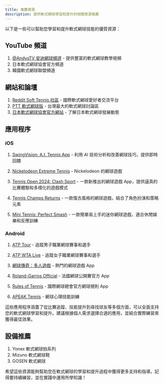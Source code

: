 ```yaml
---
title: 推薦資源
description: 提供軟式網球學習和提升的相關資源推薦
---
```


以下是一些可以幫助您學習和提升軟式網球技能的優質資源：

## YouTube 頻道

1. [@AndysTV 安迪網球頻道](https://www.youtube.com/watch?v=nZYbjqNh5fM&list=PL1aVa65WLc50A-4G0wH2t4x70rSXS454S&pp=gAQBiAQB) - 提供豐富的軟式網球教學視頻
2. 日本軟式網球協會官方頻道
3. 韓國軟式網球聯盟頻道

## 網站和論壇

1. [Reddit Soft Tennis 社區](https://www.reddit.com/r/softtennis/) - 國際軟式網球愛好者交流平台
2. [PTT 軟式網球版](https://www.ptt.cc/bbs/SoftTennis/index.html) - 台灣最大的軟式網球討論區
3. [日本軟式網球協會官方網站](https://www.jsta.or.jp/) - 了解日本軟式網球發展動態

## 應用程序

### iOS

1. [SwingVision: A.I. Tennis App](https://apps.apple.com/us/app/swingvision-tennis-pickleball/id989461317) - 利用 AI 技術分析和改善網球技巧，提供即時回饋

2. [Nickelodeon Extreme Tennis](https://apps.apple.com/us/app/nickelodeon-extreme-tennis/id1536207521) - Nickelodeon 的網球遊戲

3. [Tennis Open 2024: Clash Sport](https://apps.apple.com/us/app/tennis-open-2024-clash-sport/id6476889326) - 一款新推出的網球遊戲 App，提供逼真的比賽體驗和多樣化的遊戲模式

4. [Tennis Champs Returns](https://apps.apple.com/us/app/tennis-champs-returns/id1062318595) - 一款復古風格的網球遊戲，結合了角色扮演和策略元素

5. [Mini Tennis: Perfect Smash](https://apps.apple.com/us/app/mini-tennis-perfect-smash/id1615962417) - 一款簡單易上手的迷你網球遊戲，適合休閒娛樂和反應訓練


### Android

1. [ATP Tour](https://play.google.com/store/apps/details?id=com.atptour.playerzone&hl=zh_TW) - 追蹤男子職業網球賽事和選手

2. [ATP WTA Live](https://play.google.com/store/apps/details?id=com.atptour.atptour&hl=zh_TW) - 追蹤女子職業網球賽事和選手

2. [網球傳奇：多人遊戲](https://play.google.com/store/apps/details?id=com.tfgco.games.sports.free.tennis.clash) - 熱門的網球遊戲 App

3. [Roland-Garros Official](https://play.google.com/store/apps/details?id=com.netcosports.androlandgarros&hl=zh_TW) - 法國網球公開賽官方 App

4. [Rules of Tennis](https://play.google.com/store/apps/details?id=com.itftennis.rulesOfTennis&hl=zh_TW) - 國際網球總會官方網球規則 App

5. [APEAK Tennis](https://play.google.com/store/apps/details?id=com.apeak.tennis) - 網球心理技能訓練

這些應用程序涵蓋了從比賽追蹤、技能提升到尋找球友等多個方面，可以全面支持您的軟式網球學習和提升。建議根據個人需求選擇合適的應用，並結合實際練習來獲得最佳效果。


## 設備推薦

1. Yonex 軟式網球拍系列
2. Mizuno 軟式網球鞋
3. GOSEN 軟式網球

希望這些資源能夠幫助您在軟式網球的學習和提升過程中獲得更多支持和指導。記得要持續練習，並在實踐中運用所學知識！
